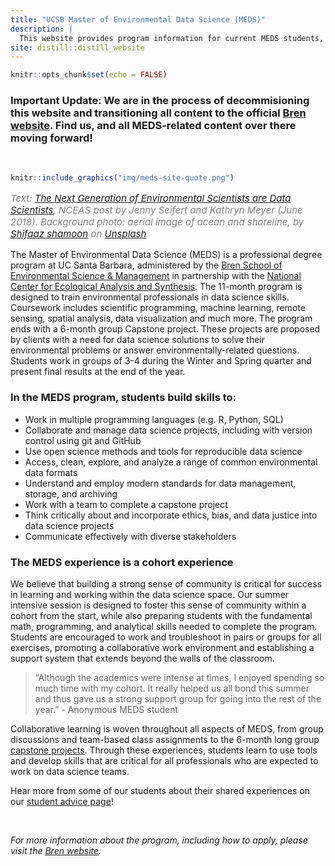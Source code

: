 ```yaml
---
title: "UCSB Master of Environmental Data Science (MEDS)"
description: |
  This website provides program information for current MEDS students, staff and faculty. More information about the program can be found on the [Bren website](https://bren.ucsb.edu/masters-programs/master-environmental-data-science).
site: distill::distill_website
---
```


```r
knitr::opts_chunk$set(echo = FALSE)
```

### **Important Update:** We are in the process of decommisioning this website and transitioning all content to the official [Bren website](https://bren.ucsb.edu/masters-programs/master-environmental-data-science). Find us, and all MEDS-related content over there moving forward!

<br>

```r
knitr::include_graphics("img/meds-site-quote.png")
```
<p style="color:gray; font-size: 15px; style: italic;"><i>Text: <a href="https://www.nceas.ucsb.edu/news/next-generation-environmental-scientists-are-data-scientists">The Next Generation of Environmental Scientists are Data Scientists</a>, NCEAS post by Jenny Seifert and Kathryn Meyer (June 2018). Background photo: aerial image of ocean and shoreline, by <a href="https://unsplash.com/@sotti?utm_source=unsplash&utm_medium=referral&utm_content=creditCopyText">Shifaaz shamoon</a> on <a href="https://unsplash.com/s/photos/ocean?utm_source=unsplash&utm_medium=referral&utm_content=creditCopyText">Unsplash</a></i></p>


The Master of Environmental Data Science (MEDS) is a professional degree program at UC Santa Barbara, administered by the [Bren School of Environmental Science & Management](https://bren.ucsb.edu/masters-programs/master-environmental-data-science) in partnership with the [National Center for Ecological Analysis and Synthesis](https://www.nceas.ucsb.edu/). The 11-month program is designed to train environmental professionals in data science skills. Coursework includes scientific programming, machine learning, remote sensing, spatial analysis, data visualization and much more. The program ends with a 6-month group Capstone project. These projects are proposed by clients with a need for data science solutions to solve their environmental problems or answer environmentally-related questions. Students work in groups of 3-4 during the Winter and Spring quarter and present final results at the end of the year. 

### In the MEDS program, students build skills to:

- Work in multiple programming languages (e.g. R, Python, SQL)
- Collaborate and manage data science projects, including with version control using git and GitHub
- Use open science methods and tools for reproducible data science
- Access, clean, explore, and analyze a range of common environmental data formats
- Understand and employ modern standards for data management, storage, and archiving
- Work with a team to complete a capstone project
- Think critically about and incorporate ethics, bias, and data justice into data science projects
- Communicate effectively with diverse stakeholders

### The MEDS experience is a cohort experience

We believe that building a strong sense of community is critical for success in learning and working within the data science space. Our summer intensive session is designed to foster this sense of community within a cohort from the start, while also preparing students with the fundamental math, programming, and analytical skills needed to complete the program. Students are encouraged to work and troubleshoot in pairs or groups for all exercises, promoting a collaborative work environment and establishing a support system that extends beyond the walls of the classroom. 

>“Although the academics were intense at times, I enjoyed spending so much time with my cohort. It really helped us all bond this summer and thus gave us a strong support group for going into the rest of the year.” - Anonymous MEDS student

Collaborative learning is woven throughout all aspects of MEDS, from group discussions and team-based class assignments to the 6-month long group [capstone projects](https://bren.ucsb.edu/masters-programs/master-environmental-data-science/meds-capstone-projects). Through these experiences, students learn to use tools and develop skills that are critical for all professionals who are expected to work on data science teams.

Hear more from some of our students about their shared experiences on our [student advice page](student_advice.html)!

<br>

<p><i>For more information about the program, including how to apply, please visit the [Bren website](https://bren.ucsb.edu/masters-programs/master-environmental-data-science).</i></p>


